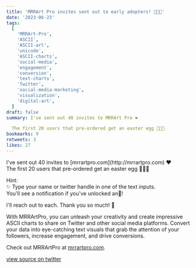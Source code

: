 ```yaml
---
title: 'MRRArt Pro invites sent out to early adopters! 🥚🐰🍳'
date: '2023-06-23'
tags:
  [
    'MRRArt-Pro',
    'ASCII',
    'ASCII-art',
    'unicode',
    'ASCII-charts',
    'social-media',
    'engagement',
    'conversion',
    'text-charts',
    'Twitter',
    'social-media-marketing',
    'visualization',
    'digital-art',
  ]
draft: false
summary: I've sent out 40 invites to MRRArt Pro ❤️

  The first 20 users that pre-ordered get an easter egg 🥚🐰🍳
bookmarks: 9
retweets: 3
likes: 27
---
```


<ContentPieceWrapper>
I've sent out 40 invites to [mrrartpro.com](http://mrrartpro.com) ❤️<br/>
The first 20 users that pre-ordered get an easter egg 🥚🐰🍳

Hint:<br/>
✨ Type your name or twitter handle in one of the text inputs.<br/>
You'll see a notification if you've unlocked an🥚!

I'll reach out to each. Thank you so much! 🙏

</ContentPieceWrapper>

<ContentPieceWrapper>

With MRRArtPro, you can unleash your creativity and create impressive ASCII charts to share on Twitter and other social media platforms. Convert your data into eye-catching text visuals that grab the attention of your followers, increase engagement, and drive conversions.

Check out MRRArtPro at [mrrartpro.com](http://mrrartpro.com).

</ContentPieceWrapper>

[view source on twitter](https://twitter.com/d4m1n/status/1672316628984274980)

